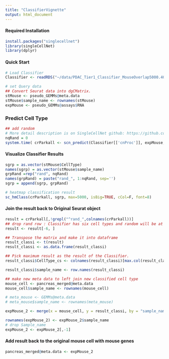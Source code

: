 ```yaml
---
title: "ClassifierVignette"
output: html_document
---
```


#### **Required Installation**
```r
install.packages("singlecellnet")
library(singleCellNet)
library(dplyr)
```

#### **Quick Start** 
```r
# Load Classifier
Classifier <- readRDS("~/data/PDAC_Tier1_Classifier_MouseOverlap5000.40pairs.rds")

# set Query data
## Convert Seurat data into dgCMatrix.
stMouse <- pseudo_GEMMs@meta.data
stMouse$sample_name <- rownames(stMouse)
expMouse <- pseudo_GEMMs@assays$RNA
```

### Predict Cell Type
```r
## add random 
# More detail description is on SingleCellNet github: https://github.com/pcahan1/singleCellNet  
nqRand = 0
system.time( crParkall <- scn_predict(Classifier[['cnProc']], expMouse, nrand = nqRand))
```

#### **Visualize Classifier Results**
```r
sgrp = as.vector(stMouse$CellType)
names(sgrp) = as.vector(stMouse$sample_name)
grpRand =rep("rand", nqRand)
names(grpRand) = paste("rand_", 1:nqRand, sep='')
sgrp = append(sgrp, grpRand)

# heatmap classification result
sc_hmClass(crParkall, sgrp, max=5000, isBig=TRUE, cCol=F, font=8)
```

#### **Join the result back to Original Seurat object**
```r
result = crParkall[,!grepl("^rand_",colnames(crParkall))]
## drop rand row : Classifier has six cell types and random will be at 6th row, but should double check before drop it. 
result <- result[-6, ]

## Transpose the matrix and make it into dataframe
result_classi <- t(result)
result_classi <- as.data.frame(result_classi)

## Pick maximum result as the result of the Classifier. 
result_classi$CellType_cs <- colnames(result_classi)[max.col(result_classi,ties.method="first")]

result_classi$sample_name <- row.names(result_classi)

## make new meta data to left join new classified cell type
mouse_cell <- pancreas_merged@meta.data
mouse_cell$sample_name <- rownames(mouse_cell)

# meta_mouse <- GEMMs@meta.data
# meta_mouse$sample_name <- rownames(meta_mouse)

expMouse_2 <- merge(x = mouse_cell, y = result_classi, by = "sample_name", all.x = TRUE)

rownames(expMouse_2) <- expMouse_2$sample_name
# drop Sample_name
expMouse_2 <- expMouse_2[,-1]
```

#### **Add result back to the original mouse cell with mouse genes** 
```r
pancreas_merged@meta.data <- expMouse_2

```

